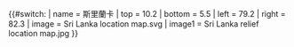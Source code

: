 {{#switch:{{{1}}}
| name   = 斯里蘭卡
| top    = 10.2
| bottom = 5.5
| left   = 79.2
| right  = 82.3
| image  = Sri Lanka location map.svg
| image1 = Sri Lanka relief location map.jpg
}}<noinclude>{{Location map/Info|Sri Lanka}}
{{Documentation}}
</noinclude>